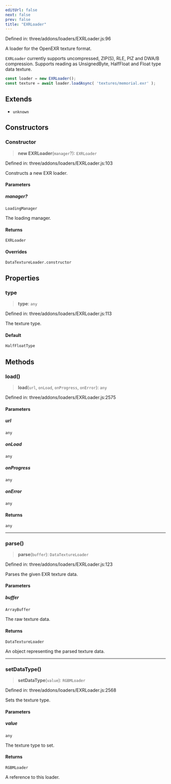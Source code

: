 ```yaml
---
editUrl: false
next: false
prev: false
title: "EXRLoader"
---
```


Defined in: three/addons/loaders/EXRLoader.js:96

A loader for the OpenEXR texture format.

`EXRLoader` currently supports uncompressed, ZIP(S), RLE, PIZ and DWA/B compression.
Supports reading as UnsignedByte, HalfFloat and Float type data texture.

```js
const loader = new EXRLoader();
const texture = await loader.loadAsync( 'textures/memorial.exr' );
```

## Extends

- `unknown`

## Constructors

### Constructor

> **new EXRLoader**(`manager`?): `EXRLoader`

Defined in: three/addons/loaders/EXRLoader.js:103

Constructs a new EXR loader.

#### Parameters

##### manager?

`LoadingManager`

The loading manager.

#### Returns

`EXRLoader`

#### Overrides

`DataTextureLoader.constructor`

## Properties

### type

> **type**: `any`

Defined in: three/addons/loaders/EXRLoader.js:113

The texture type.

#### Default

```ts
HalfFloatType
```

## Methods

### load()

> **load**(`url`, `onLoad`, `onProgress`, `onError`): `any`

Defined in: three/addons/loaders/EXRLoader.js:2575

#### Parameters

##### url

`any`

##### onLoad

`any`

##### onProgress

`any`

##### onError

`any`

#### Returns

`any`

***

### parse()

> **parse**(`buffer`): `DataTextureLoader`

Defined in: three/addons/loaders/EXRLoader.js:123

Parses the given EXR texture data.

#### Parameters

##### buffer

`ArrayBuffer`

The raw texture data.

#### Returns

`DataTextureLoader`

An object representing the parsed texture data.

***

### setDataType()

> **setDataType**(`value`): `RGBMLoader`

Defined in: three/addons/loaders/EXRLoader.js:2568

Sets the texture type.

#### Parameters

##### value

`any`

The texture type to set.

#### Returns

`RGBMLoader`

A reference to this loader.
